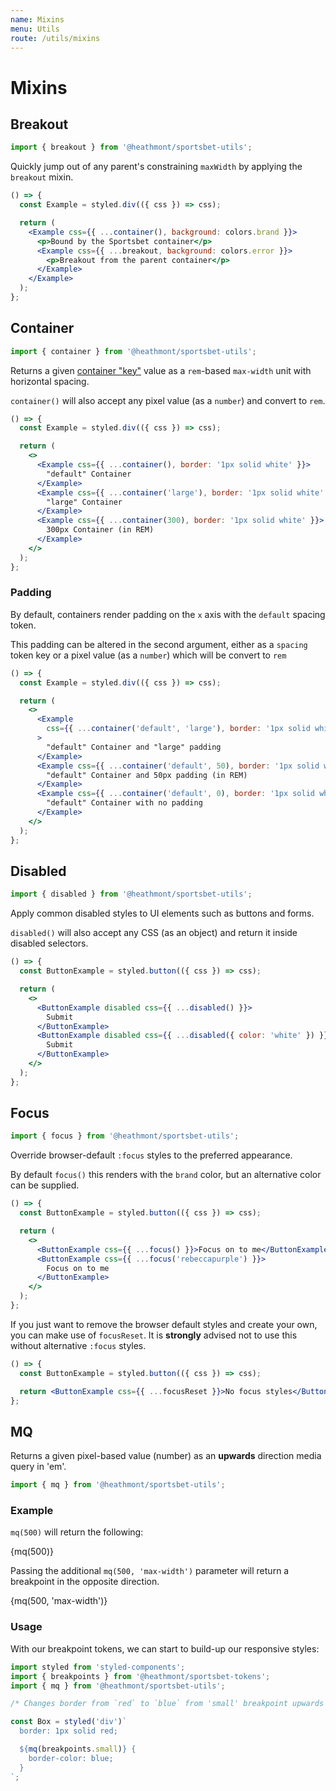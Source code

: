 ```yaml
---
name: Mixins
menu: Utils
route: /utils/mixins
---
```



# Mixins

## Breakout

```js
import { breakout } from '@heathmont/sportsbet-utils';
```

Quickly jump out of any parent's constraining `maxWidth` by applying the `breakout` mixin.

```jsx react-live
() => {
  const Example = styled.div(({ css }) => css);

  return (
    <Example css={{ ...container(), background: colors.brand }}>
      <p>Bound by the Sportsbet container</p>
      <Example css={{ ...breakout, background: colors.error }}>
        <p>Breakout from the parent container</p>
      </Example>
    </Example>
  );
};
```

## Container

```js
import { container } from '@heathmont/sportsbet-utils';
```

Returns a given [container "key"](/tokens#container) value as a `rem`-based `max-width` unit with horizontal spacing.

`container()` will also accept any pixel value (as a `number`) and convert to `rem`.

```jsx react-live
() => {
  const Example = styled.div(({ css }) => css);

  return (
    <>
      <Example css={{ ...container(), border: '1px solid white' }}>
        "default" Container
      </Example>
      <Example css={{ ...container('large'), border: '1px solid white' }}>
        "large" Container
      </Example>
      <Example css={{ ...container(300), border: '1px solid white' }}>
        300px Container (in REM)
      </Example>
    </>
  );
};
```

### Padding

By default, containers render padding on the `x` axis with the `default` spacing
token.

This padding can be altered in the second argument, either as a `spacing` token
key or a pixel value (as a `number`) which will be convert to `rem`

```jsx react-live
() => {
  const Example = styled.div(({ css }) => css);

  return (
    <>
      <Example
        css={{ ...container('default', 'large'), border: '1px solid white' }}
      >
        "default" Container and "large" padding
      </Example>
      <Example css={{ ...container('default', 50), border: '1px solid white' }}>
        "default" Container and 50px padding (in REM)
      </Example>
      <Example css={{ ...container('default', 0), border: '1px solid white' }}>
        "default" Container with no padding
      </Example>
    </>
  );
};
```

## Disabled

```js
import { disabled } from '@heathmont/sportsbet-utils';
```

Apply common disabled styles to UI elements such as buttons and forms.

`disabled()` will also accept any CSS (as an object) and return it inside disabled selectors.

```jsx react-live
() => {
  const ButtonExample = styled.button(({ css }) => css);

  return (
    <>
      <ButtonExample disabled css={{ ...disabled() }}>
        Submit
      </ButtonExample>
      <ButtonExample disabled css={{ ...disabled({ color: 'white' }) }}>
        Submit
      </ButtonExample>
    </>
  );
};
```

## Focus

```js
import { focus } from '@heathmont/sportsbet-utils';
```

Override browser-default `:focus` styles to the preferred appearance.

By default `focus()` this renders with the `brand` color, but an alternative color can be supplied.

```jsx react-live
() => {
  const ButtonExample = styled.button(({ css }) => css);

  return (
    <>
      <ButtonExample css={{ ...focus() }}>Focus on to me</ButtonExample>
      <ButtonExample css={{ ...focus('rebeccapurple') }}>
        Focus on to me
      </ButtonExample>
    </>
  );
};
```

If you just want to remove the browser default styles and create your own, you
can make use of `focusReset`. It is **strongly** advised not to use this without
alternative `:focus` styles.

```jsx react-live
() => {
  const ButtonExample = styled.button(({ css }) => css);

  return <ButtonExample css={{ ...focusReset }}>No focus styles</ButtonExample>;
};
```

## MQ

Returns a given pixel-based value (number) as an **upwards** direction media query in 'em'.

```js
import { mq } from '@heathmont/sportsbet-utils';
```

### Example

`mq(500)` will return the following:

<Playground>
  <p>{mq(500)}</p>
</Playground>

Passing the additional `mq(500, 'max-width')` parameter will return a breakpoint in the opposite direction.

<Playground>
  <p>{mq(500, 'max-width')}</p>
</Playground>

### Usage

With our breakpoint tokens, we can start to build-up our responsive styles:

```jsx
import styled from 'styled-components';
import { breakpoints } from '@heathmont/sportsbet-tokens';
import { mq } from '@heathmont/sportsbet-utils';

/* Changes border from `red` to `blue` from 'small' breakpoint upwards */

const Box = styled('div')`
  border: 1px solid red;

  ${mq(breakpoints.small)} {
    border-color: blue;
  }
`;
```
